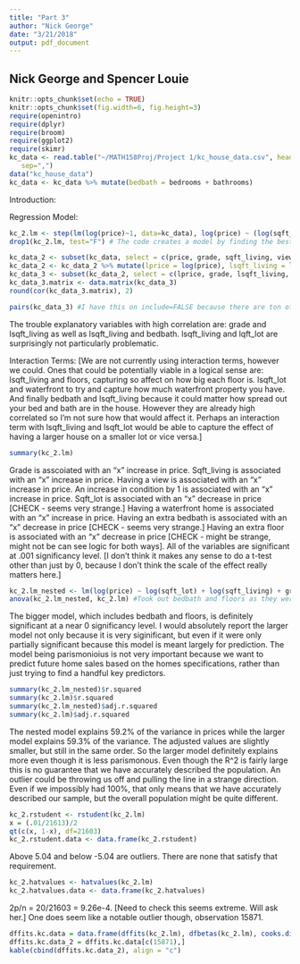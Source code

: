 ```yaml
---
title: "Part 3"
author: "Nick George"
date: "3/21/2018"
output: pdf_document
---
```

## Nick George and Spencer Louie 
```r
knitr::opts_chunk$set(echo = TRUE)
knitr::opts_chunk$set(fig.width=6, fig.height=3)
require(openintro)
require(dplyr)
require(broom)
require(ggplot2)
require(skimr)
kc_data <- read.table("~/MATH158Proj/Project 1/kc_house_data.csv", header=TRUE,
   sep=",")
data("kc_house_data")
kc_data <- kc_data %>% mutate(bedbath = bedrooms + bathrooms)

```

Introduction: 



Regression Model:
```r
kc_2.lm <- step(lm(log(price)~1, data=kc_data), log(price) ~ (log(sqft_living) + log(sqft_lot) + floors + waterfront + view + condition + grade + bedbath), direction="both", trace=1)
drop1(kc_2.lm, test="F") # The code creates a model by finding the best model using AIC Forward-Backward Stepwise selection, then drop1 checks to see if any of the variables are low in significancy. This does not include interaction terms because when I used them the model was huge, so we can add them more selectively later. 

```

```r
kc_data_2 <- subset(kc_data, select = c(price, grade, sqft_living, view, condition, sqft_lot, waterfront, bedbath, floors))
kc_data_2 <- kc_data_2 %>% mutate(lprice = log(price), lsqft_living = log(sqft_living), lsqft_lot = log(sqft_lot))
kc_data_3 <- subset(kc_data_2, select = c(lprice, grade, lsqft_living, view, condition, lsqft_lot, waterfront, bedbath, floors))
kc_data_3.matrix <- data.matrix(kc_data_3)
round(cor(kc_data_3.matrix), 2)
```
```r
pairs(kc_data_3) #I have this on include=FALSE because there are ton of graphs so it really slow everything down to use. 
```


The trouble explanatory variables with high correlation are: grade and lsqft_living as well as lsqft_living and bedbath. lsqft_living and lqft_lot are surprisingly not particularly problematic.  

Interaction Terms:
[We are not currently using interaction terms, however we could. Ones that could be potentially viable in a logical sense are: lsqft_living and floors, capturing so affect on how big each floor is. lsqft_lot and waterfront to try and capture how much waterfront property you have. And finally bedbath and lsqft_living because it could matter how spread out your bed and bath are in the house. However they are already high correlated so I'm not sure how that would affect it. Perhaps an interaction term with lsqft_living and lsqft_lot would be able to capture the effect of having a larger house on a smaller lot or vice versa.]  

```r
summary(kc_2.lm)
```
Grade is asscoiated with an "x" increase in price. Sqft_living is associated with an "x" increase in price. Having a view is associated with an "x" increase in price. An increase in condition by 1 is associated with an "x" increase in price. Sqft_lot is associated with an "x" decrease in price [CHECK - seems very strange.] Having a waterfront home is associated with an "x" increase in price. Having an extra bedbath is associated with an "x" decrease in price [CHECK - seems very strange.] Having an extra floor is associated with an "x" decrease in price [CHECK - might be strange, might not be can see logic for both ways]. All of the variables are significant at .001 significancy level. [I don't think it makes any sense to do a t-test other than just by 0, because I don't think the scale of the effect really matters here.]  


```r
kc_2.lm_nested <- lm(log(price) ~ log(sqft_lot) + log(sqft_living) + grade + waterfront + view + condition, data = kc_data)
anova(kc_2.lm_nested, kc_2.lm) #Took out bedbath and floors as they were the least significant in the drop1 F-Test.
```
The bigger model, which includes bedbath and floors, is definitely significant at a near 0 significancy level. I would absolutely report the larger model not only because it is very siginificant, but even if it were only partially significant because this model is meant largely for prediction. The model being parismonioius is not very important because we want to predict future home sales based on the homes specifications, rather than just trying to find a handful key predictors. 

```r
summary(kc_2.lm_nested)$r.squared
summary(kc_2.lm)$r.squared
summary(kc_2.lm_nested)$adj.r.squared
summary(kc_2.lm)$adj.r.squared

```

The nested model explains 59.2% of the variance in prices while the larger model explains 59.3% of the variance. The adjusted values are slightly smaller, but still in the same order. So the larger model definitely explains more even though it is less parismonous. Even though the R^2 is fairly large this is no guarantee that we have accurately described the population. An outlier could be throwing us off and pulling the line in a strange direction. Even if we impossibly had 100%, that only means that we have accurately described our sample, but the overall population might be quite different.  

```r
kc_2.rstudent <- rstudent(kc_2.lm)
x = (.01/21613)/2
qt(c(x, 1-x), df=21603)
kc_2.rstudent.data <- data.frame(kc_2.rstudent)
```
Above 5.04 and below -5.04 are outliers. There are none that satisfy that requirement. 

```r
kc_2.hatvalues <- hatvalues(kc_2.lm)
kc_2.hatvalues.data <- data.frame(kc_2.hatvalues)
```
2p/n = 20/21603 = 9.26e-4. [Need to check this seems extreme. Will ask her.] One does seem like a notable outlier though, observation 15871. 

```r
dffits.kc.data = data.frame(dffits(kc_2.lm), dfbetas(kc_2.lm), cooks.distance(kc_2.lm))
dffits.kc.data_2 = dffits.kc.data[c(15871),]
kable(cbind(dffits.kc.data_2), align = "c")
```


